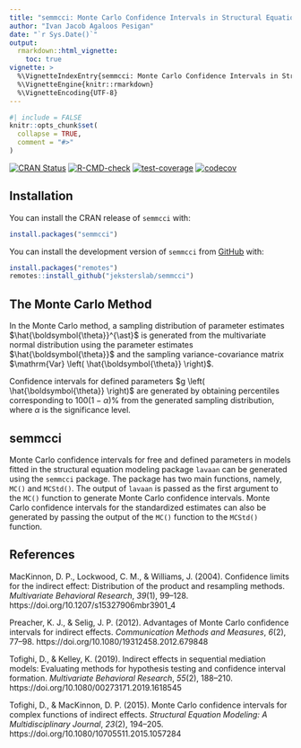 ```yaml
---
title: "semmcci: Monte Carlo Confidence Intervals in Structural Equation Modeling"
author: "Ivan Jacob Agaloos Pesigan"
date: "`r Sys.Date()`"
output:
  rmarkdown::html_vignette:
    toc: true
vignette: >
  %\VignetteIndexEntry{semmcci: Monte Carlo Confidence Intervals in Structural Equation Modeling}
  %\VignetteEngine{knitr::rmarkdown}
  %\VignetteEncoding{UTF-8}
---
```


```r
#| include = FALSE
knitr::opts_chunk$set(
  collapse = TRUE,
  comment = "#>"
)
```

<!-- badges: start -->
[![CRAN Status](https://www.r-pkg.org/badges/version/semmcci)](https://cran.r-project.org/package=semmcci)
[![R-CMD-check](https://github.com/jeksterslab/semmcci/workflows/R-CMD-check/badge.svg)](https://github.com/jeksterslab/semmcci/actions)
[![test-coverage](https://github.com/jeksterslab/semmcci/actions/workflows/test-coverage.yaml/badge.svg)](https://github.com/jeksterslab/semmcci/actions/workflows/test-coverage.yaml)
[![codecov](https://codecov.io/gh/jeksterslab/semmcci/branch/main/graph/badge.svg?token=KVLUET3DJ6)](https://codecov.io/gh/jeksterslab/semmcci)
<!-- badges: end -->

## Installation

You can install the CRAN release of `semmcci` with:

```r
install.packages("semmcci")
```

You can install the development version of `semmcci` from
[GitHub](https://github.com/jeksterslab/semmcci) with:

```r
install.packages("remotes")
remotes::install_github("jeksterslab/semmcci")
```

## The Monte Carlo Method

In the Monte Carlo method,
a sampling distribution of parameter estimates $\hat{\boldsymbol{\theta}}^{\ast}$ is generated
from the multivariate normal distribution
using the parameter estimates $\hat{\boldsymbol{\theta}}$
and the sampling variance-covariance matrix $\mathrm{Var} \left( \hat{\boldsymbol{\theta}} \right)$.

\begin{equation}
    \hat{\boldsymbol{\theta}}^{\ast}
    \sim
    \mathcal{N}
    \left(
    \hat{\boldsymbol{\theta}},
    \mathrm{Var}
    \left(
    \hat{\boldsymbol{\theta}}
    \right)
    \right)
\end{equation}

Confidence intervals for defined parameters $g \left( \hat{\boldsymbol{\theta}} \right)$ are generated
by obtaining percentiles corresponding to $100(1 - \alpha)\%$
from the generated sampling distribution,
where $\alpha$ is the significance level.

## semmcci

Monte Carlo confidence intervals for free and defined parameters
in models fitted in the structural equation modeling package `lavaan`
can be generated using the `semmcci` package.
The package has two main functions, namely, `MC()` and `MCStd()`.
The output of `lavaan` is passed as the first argument
to the `MC()` function to generate Monte Carlo confidence intervals.
Monte Carlo confidence intervals for the standardized estimates
can also be generated by passing the output of the `MC()` function
to the `MCStd()` function.

## References

MacKinnon, D. P., Lockwood, C. M., & Williams, J. (2004).
Confidence limits for the indirect effect:
Distribution of the product and resampling methods.
*Multivariate Behavioral Research*, *39*(1), 99–128.
https://doi.org/10.1207/s15327906mbr3901_4

Preacher, K. J., & Selig, J. P. (2012).
Advantages of Monte Carlo confidence intervals for indirect effects.
*Communication Methods and Measures*, *6*(2), 77–98.
https://doi.org/10.1080/19312458.2012.679848

Tofighi, D., & Kelley, K. (2019).
Indirect effects in sequential mediation models:
Evaluating methods for hypothesis testing and confidence interval formation.
*Multivariate Behavioral Research*, *55*(2), 188–210.
https://doi.org/10.1080/00273171.2019.1618545

Tofighi, D., & MacKinnon, D. P. (2015).
Monte Carlo confidence intervals for complex functions of indirect effects.
*Structural Equation Modeling: A Multidisciplinary Journal*, *23*(2), 194–205.
https://doi.org/10.1080/10705511.2015.1057284
